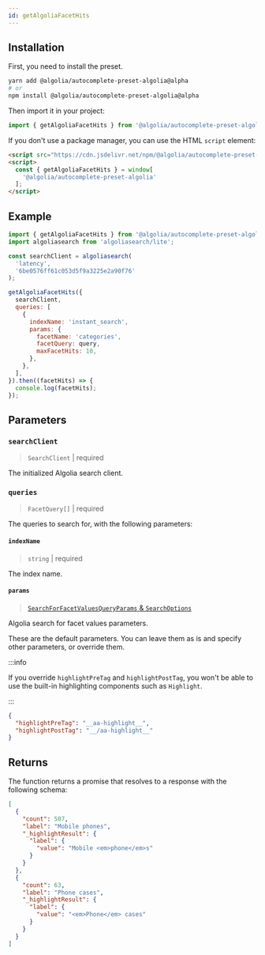 ```yaml
---
id: getAlgoliaFacetHits
---
```



<GetAlgoliaFacetHitsIntro />

<PresetAlgoliaNote />

## Installation

First, you need to install the preset.

```bash
yarn add @algolia/autocomplete-preset-algolia@alpha
# or
npm install @algolia/autocomplete-preset-algolia@alpha
```

Then import it in your project:

```js
import { getAlgoliaFacetHits } from '@algolia/autocomplete-preset-algolia';
```

If you don't use a package manager, you can use the HTML `script` element:

```html
<script src="https://cdn.jsdelivr.net/npm/@algolia/autocomplete-preset-algolia@alpha"></script>
<script>
  const { getAlgoliaFacetHits } = window[
    '@algolia/autocomplete-preset-algolia'
  ];
</script>
```

## Example

```js
import { getAlgoliaFacetHits } from '@algolia/autocomplete-preset-algolia';
import algoliasearch from 'algoliasearch/lite';

const searchClient = algoliasearch(
  'latency',
  '6be0576ff61c053d5f9a3225e2a90f76'
);

getAlgoliaFacetHits({
  searchClient,
  queries: [
    {
      indexName: 'instant_search',
      params: {
        facetName: 'categories',
        facetQuery: query,
        maxFacetHits: 10,
      },
    },
  ],
}).then((facetHits) => {
  console.log(facetHits);
});
```

## Parameters

### `searchClient`

> `SearchClient` | required

The initialized Algolia search client.

### `queries`

> `FacetQuery[]` | required

The queries to search for, with the following parameters:

#### `indexName`

> `string` | required

The index name.

#### `params`

> [`SearchForFacetValuesQueryParams` & `SearchOptions`](https://www.algolia.com/doc/api-reference/api-methods/search-for-facet-values/#parameters)

Algolia search for facet values parameters.

These are the default parameters. You can leave them as is and specify other parameters, or override them.

:::info

If you override `highlightPreTag` and `highlightPostTag`, you won't be able to use the built-in highlighting components such as `Highlight`.

:::

```json
{
  "highlightPreTag": "__aa-highlight__",
  "highlightPostTag": "__/aa-highlight__"
}
```

## Returns

The function returns a promise that resolves to a response with the following schema:

```json
[
  {
    "count": 507,
    "label": "Mobile phones",
    "_highlightResult": {
      "label": {
        "value": "Mobile <em>phone</em>s"
      }
    }
  },
  {
    "count": 63,
    "label": "Phone cases",
    "_highlightResult": {
      "label": {
        "value": "<em>Phone</em> cases"
      }
    }
  }
]
```
